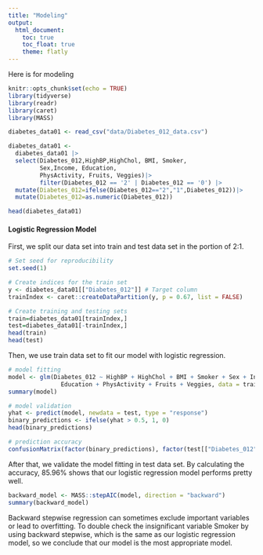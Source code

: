 ```yaml
---
title: "Modeling"
output: 
  html_document:
    toc: true
    toc_float: true
    theme: flatly
---
```


Here is for modeling

```r
knitr::opts_chunk$set(echo = TRUE)
library(tidyverse)
library(readr)
library(caret)
library(MASS)
```

```r
diabetes_data01 <- read_csv("data/Diabetes_012_data.csv")

diabetes_data01 <- 
  diabetes_data01 |>
  select(Diabetes_012,HighBP,HighChol, BMI, Smoker, 
         Sex,Income, Education, 
         PhysActivity, Fruits, Veggies)|>
         filter(Diabetes_012 == '2' | Diabetes_012 == '0') |>
  mutate(Diabetes_012=ifelse(Diabetes_012=="2","1",Diabetes_012))|>
  mutate(Diabetes_012=as.numeric(Diabetes_012))

head(diabetes_data01)
```

#### Logistic Regression Model

First, we split our data set into train and test data set in the portion of 2:1.

```r
# Set seed for reproducibility
set.seed(1)

# Create indices for the train set
y <- diabetes_data01[["Diabetes_012"]] # Target column
trainIndex <- caret::createDataPartition(y, p = 0.67, list = FALSE)

# Create training and testing sets
train=diabetes_data01[trainIndex,]
test=diabetes_data01[-trainIndex,]
head(train)
head(test)
```

Then, we use train data set to fit our model with logistic regression.

```r
# model fitting
model <- glm(Diabetes_012 ~ HighBP + HighChol + BMI + Smoker + Sex + Income + 
               Education + PhysActivity + Fruits + Veggies, data = train)
summary(model)

# model validation
yhat <- predict(model, newdata = test, type = "response")
binary_predictions <- ifelse(yhat > 0.5, 1, 0)
head(binary_predictions)

# prediction accuracy
confusionMatrix(factor(binary_predictions), factor(test[["Diabetes_012"]]))
```

After that, we validate the model fitting in test data set. By calculating the accuracy, 85.96% shows that our logistic regression model performs pretty well.

```r
backward_model <- MASS::stepAIC(model, direction = "backward")
summary(backward_model)
```

Backward stepwise regression can sometimes exclude important variables or lead to overfitting. To double check the insignificant variable Smoker by using backward stepwise, which is the same as our logistic regression model, so we conclude that our model is the most appropriate model.
